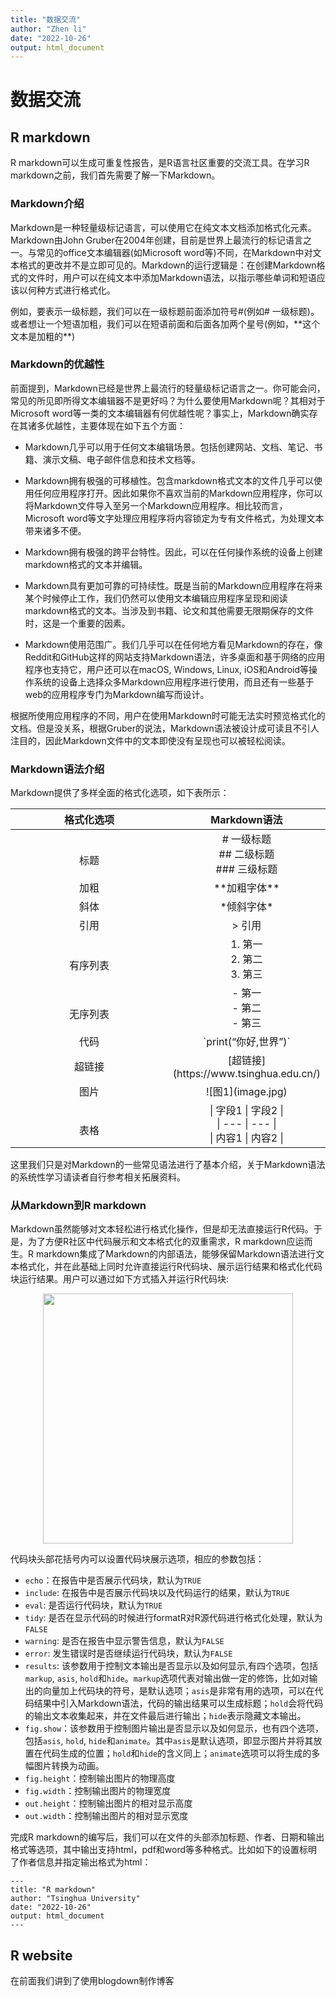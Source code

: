 ```yaml
---
title: "数据交流"
author: "Zhen li"
date: "2022-10-26"
output: html_document
---
```


# 数据交流

## R markdown

R markdown可以生成可重复性报告，是R语言社区重要的交流工具。在学习R markdown之前，我们首先需要了解一下Markdown。

### Markdown介绍

Markdown是一种轻量级标记语言，可以使用它在纯文本文档添加格式化元素。Markdown由John Gruber在2004年创建，目前是世界上最流行的标记语言之一。与常见的office文本编辑器(如Microsoft word等)不同，在Markdown中对文本格式的更改并不是立即可见的。Markdown的运行逻辑是：在创建Markdown格式的文件时，用户可以在纯文本中添加Markdown语法，以指示哪些单词和短语应该以何种方式进行格式化。

例如，要表示一级标题，我们可以在一级标题前面添加符号\#(例如\# 一级标题)。或者想让一个短语加粗，我们可以在短语前面和后面各加两个星号(例如，\*\*这个文本是加粗的\*\*)


### Markdown的优越性

前面提到，Markdown已经是世界上最流行的轻量级标记语言之一。你可能会问，常见的所见即所得文本编辑器不是更好吗？为什么要使用Markdown呢？其相对于Microsoft word等一类的文本编辑器有何优越性呢？事实上，Markdown确实存在其诸多优越性，主要体现在如下五个方面：

+ Markdown几乎可以用于任何文本编辑场景。包括创建网站、文档、笔记、书籍、演示文稿、电子邮件信息和技术文档等。

+ Markdown拥有极强的可移植性。包含markdown格式文本的文件几乎可以使用任何应用程序打开。因此如果你不喜欢当前的Markdown应用程序，你可以将Markdown文件导入至另一个Markdown应用程序。相比较而言，Microsoft word等文字处理应用程序将内容锁定为专有文件格式，为处理文本带来诸多不便。

+ Markdown拥有极强的跨平台特性。因此，可以在任何操作系统的设备上创建markdown格式的文本并编辑。

+ Markdown具有更加可靠的可持续性。既是当前的Markdown应用程序在将来某个时候停止工作，我们仍然可以使用文本编辑应用程序呈现和阅读markdown格式的文本。当涉及到书籍、论文和其他需要无限期保存的文件时，这是一个重要的因素。

+ Markdown使用范围广。我们几乎可以在任何地方看见Markdown的存在，像Reddit和GitHub这样的网站支持Markdown语法，许多桌面和基于网络的应用程序也支持它，用户还可以在macOS, Windows, Linux, iOS和Android等操作系统的设备上选择众多Markdown应用程序进行使用，而且还有一些基于web的应用程序专门为Markdown编写而设计。


根据所使用应用程序的不同，用户在使用Markdown时可能无法实时预览格式化的文档。但是没关系，根据Gruber的说法，Markdown语法被设计成可读且不引人注目的，因此Markdown文件中的文本即使没有呈现也可以被轻松阅读。

### Markdown语法介绍

Markdown提供了多样全面的格式化选项，如下表所示：

| 格式化选项 | Markdown语法 |
| :---: | :--: |
| <br>标题<br> | # 一级标题<br>## 二级标题<br>### 三级标题 |
| 加粗 | \*\*加粗字体\*\* |
| 斜体 | \*倾斜字体\* |
| 引用 | > 引用 |
| <br>有序列表<br> | 1. 第一<br>2. 第二<br>3. 第三 |
| <br>无序列表<br> | - 第一<br>- 第二<br>- 第三<br> |
| 代码 | \`print("你好,世界")\` |
| 超链接 | [超链接\](https://www.tsinghua.edu.cn/) |
| 图片 | ![图1\](image.jpg) |
| <br>表格<br>| \| 字段1 \| 字段2 \|<br> \| \-\-\- \| \-\-\- \|<br> \| 内容1 \| 内容2 \| |

这里我们只是对Markdown的一些常见语法进行了基本介绍，关于Markdown语法的系统性学习请读者自行参考相关拓展资料。

### 从Markdown到R markdown

Markdown虽然能够对文本轻松进行格式化操作，但是却无法直接运行R代码。于是，为了方便R社区中代码展示和文本格式化的双重需求，R markdown应运而生。R markdown集成了Markdown的内部语法，能够保留Markdown语法进行文本格式化，并在此基础上同时允许直接运行R代码块、展示运行结果和格式化代码块运行结果。用户可以通过如下方式插入并运行R代码块:

<p align="center">
<img  src="figures/rmarkdown-insertcode.jpg" align="center" width="400" >
</p>

代码块头部花括号内可以设置代码块展示选项，相应的参数包括：

- `echo`：在报告中是否展示代码块，默认为`TRUE`
- `include`: 在报告中是否展示代码块以及代码运行的结果，默认为`TRUE`
- `eval`: 是否运行代码块，默认为`TRUE`
- `tidy`: 是否在显示代码的时候进行formatR对R源代码进行格式化处理，默认为`FALSE`
- `warning`: 是否在报告中显示警告信息，默认为`FALSE`
- `error`: 发生错误时是否继续运行代码块，默认为`FALSE`
- `results`: 该参数用于控制文本输出是否显示以及如何显示,有四个选项，包括`markup`, `asis`, `hold`和`hide`。`markup`选项代表对输出做一定的修饰，比如对输出的向量加上代码块的符号，是默认选项；`asis`是非常有用的选项，可以在代码结果中引入Markdown语法，代码的输出结果可以生成标题；`hold`会将代码的输出文本收集起来，并在文件最后进行输出；`hide`表示隐藏文本输出。
- `fig.show`：该参数用于控制图片输出是否显示以及如何显示，也有四个选项，包括`asis`, `hold`, `hide`和`animate`。其中`asis`是默认选项，即显示图片并将其放置在代码生成的位置；`hold`和`hide`的含义同上；`animate`选项可以将生成的多幅图片转换为动画。
- `fig.height`：控制输出图片的物理高度
- `fig.width`：控制输出图片的物理宽度
- `out.height`：控制输出图片的相对显示高度
- `out.width`：控制输出图片的相对显示宽度

完成R markdown的编写后，我们可以在文件的头部添加标题、作者、日期和输出格式等选项，其中输出支持html，pdf和word等多种格式。比如如下的设置标明了作者信息并指定输出格式为html：

```
---
title: "R markdown"
author: "Tsinghua University"
date: "2022-10-26"
output: html_document
---
```



## R website

在前面我们讲到了使用blogdown制作博客
